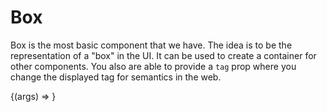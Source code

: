 

<Meta title="Components/Box" component={Box} />

# Box

Box is the most basic component that we have. The idea is to be the representation of a "box" in the UI. It can be used to create a container for other components.
You also are able to provide a `tag` prop where you change the displayed tag for semantics in the web.

<!-- > [Wanna test the props? To go Storybook](http://storybook.skynexui.dev/?path=/story/components-box--box-component) -->

<ArgsTable of={Box} />

<Canvas>
  <Story
    name="Box Component"
    args={{
      children: 'Box Component',
      styleSheet:{
        margin: '16px',
        padding: '16px',
        color: 'white',
        backgroundColor: {
          xs: 'red',
          sm: 'blue',
          md: 'green',
          lg: 'purple',
          xl: 'black',
        },
      }
    }}
  >
    {(args) => <Box {...args} />}
  </Story>
</Canvas>

